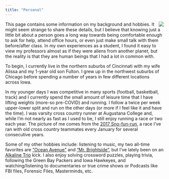 ```yaml
---
title: "Personal"
---
```


<img style="float: right;" src="running.jpg"> 
This page contains some information on my background and hobbies. It might seem strange to share these details, but I believe that knowing just a little bit about a person goes a long way towards being comfortable enough to ask for help, attend office hours, or even just make small talk with them before/after class.  In my own experiences as a student, I found it easy to view my professors almost as if they were aliens from another planet, but the reality is that they are human beings that I had a lot in common with.

To begin, I currently live in the northern suburbs of Cincinnati with my wife Alissa and my 1-year old son Fulton.  I grew up in the northwest suburbs of Chicago before spending a number of years in few different locations across Iowa.

In my younger days I was competitive in many sports (football, basketball, track) and I currently spend the small amount of leisure time that I have lifting weights (more-so pre-COVID) and running. I follow a twice per week upper-lower split and run on the other days (or more if I feel like it and have the time). I was varsity cross country runner at Augustana College and, while I'm not nearly as fast as I used to be, I still enjoy running a race or two each year.  The picture of me comes from the [2017 Sno-fun-run](http://racinearearunningclub.org/s-no-w-fun-run/), a race I've ran with old cross country teammates every January for several consecutive years.

Some of my other hobbies include: listening to music, my two all-time favorites are ["Ocean Avenue"](https://www.youtube.com/watch?v=X9fLbfzCqWw) and ["Mr. Brightside"](https://www.youtube.com/watch?v=gGdGFtwCNBE), but I've lately been on an [Alkaline Trio](https://www.youtube.com/watch?v=y_T2Z0Zcy_I) kick.  I also enjoy solving crossword puzzles, playing trivia, following the Green Bay Packers and Iowa Hawkeyes, and watching/listening to documentaries or true crime shows or Podcasts like FBI files, Forensic Files, Masterminds, etc.